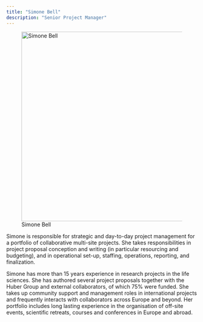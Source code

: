 ```yaml
---
title: "Simone Bell"
description: "Senior Project Manager"
---
```


![Simone Bell](simone-bell-1530x1859.jpg){width=500 fig-align="center"}

Simone is responsible for strategic and day-to-day project management for a portfolio of collaborative multi-site projects. She takes responsibilities in project proposal conception and writing (in particular resourcing and budgeting), and in operational set-up, staffing, operations, reporting, and finalization.

Simone has more than 15 years experience in research projects in the life sciences. She has authored several project proposals together with the Huber Group and external collaborators, of which 75% were funded. She takes up community support and management roles in international projects and frequently interacts with collaborators across Europe and beyond. Her portfolio includes long lasting experience in the organisation of off-site events, scientific retreats, courses and conferences in Europe and abroad. 

